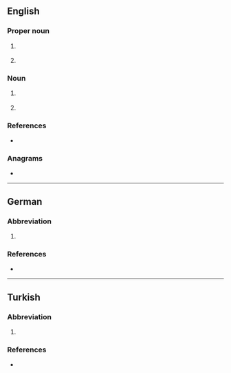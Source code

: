 {{also|vb|vb.}}
==English==

===Proper noun===
{{en-proper noun}}

# {{lb|en|Australia}} {{initialism of|{{w|Victoria Bitter}}|dot=|lang=en}} {{gloss|an Australian brand of beer}}
# {{lb|en|programming}} {{initialism of|Visual Basic|dot=|lang=en}} {{gloss|a programming language}}

===Noun===
{{en-noun}}

# {{lb|en|chemistry}} {{initialism of|valence bond|lang=en}}
# {{lb|en|physics}} {{initialism of|valence band|lang=en}}

===References===
* {{pedia}}

===Anagrams===
* {{anagrams|en|a=bv|BV}}

----

==German==

===Abbreviation===
{{rfc-header|Abbreviation}}
{{head|de|abbreviation}}

# {{abbreviation of|[[Vereinbarung]] or [[Verhandlungsbasis]]|lang=de}}

===References===
* {{pedia|lang=de}}

----

==Turkish==

===Abbreviation===
{{rfc-header|Abbreviation}}
{{head|tr|abbreviation}}

# {{abbreviation of|[[vakıf|Vakıflar]] [[banka|Bankası]]|lang=tr}}

===References===
* {{pedia|lang=tr}}
